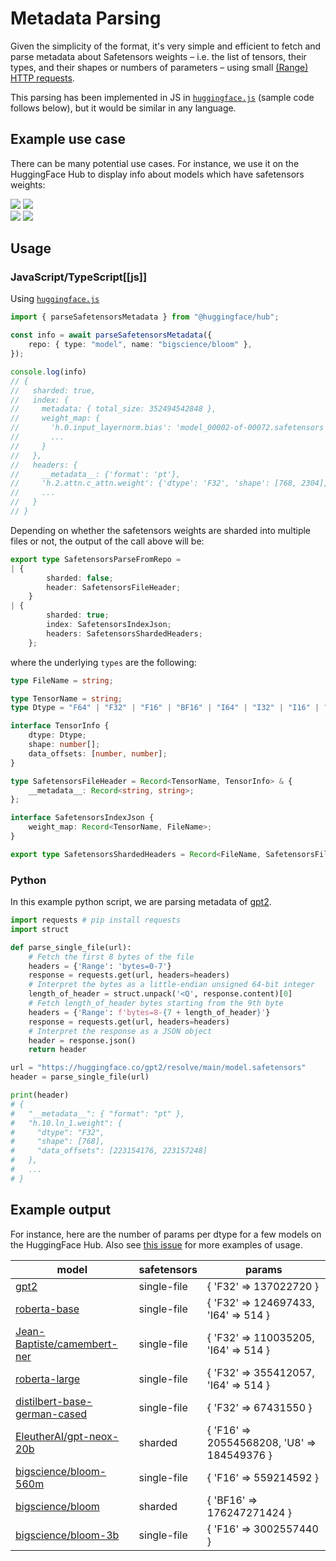 # Metadata Parsing

Given the simplicity of the format, it's very simple and efficient to fetch and parse metadata about Safetensors weights – i.e. the list of tensors, their types, and their shapes or numbers of parameters – using small [(Range) HTTP requests](https://developer.mozilla.org/en-US/docs/Web/HTTP/Range_requests).

This parsing has been implemented in JS in [`huggingface.js`](https://huggingface.co/docs/huggingface.js/main/en/hub/modules#parsesafetensorsmetadata) (sample code follows below), but it would be similar in any language.

## Example use case

There can be many potential use cases. For instance, we use it on the HuggingFace Hub to display info about models which have safetensors weights:

<div class="flex justify-center">
    <img class="block dark:hidden" src="https://huggingface.co/datasets/huggingface/documentation-images/resolve/main/safetensors/model-page-light.png"/>
    <img class="hidden dark:block" src="https://huggingface.co/datasets/huggingface/documentation-images/resolve/main/safetensors/model-page-dark.png"/>
</div>

<div class="flex justify-center">
    <img class="block dark:hidden" src="https://huggingface.co/datasets/huggingface/documentation-images/resolve/main/safetensors/view-all-tensors-light.png"/>
    <img class="hidden dark:block" src="https://huggingface.co/datasets/huggingface/documentation-images/resolve/main/safetensors/view-all-tensors-dark.png"/>
</div>

## Usage

### JavaScript/TypeScript[[js]]

Using [`huggingface.js`](https://huggingface.co/docs/huggingface.js)

```ts
import { parseSafetensorsMetadata } from "@huggingface/hub";

const info = await parseSafetensorsMetadata({
	repo: { type: "model", name: "bigscience/bloom" },
});

console.log(info)
// {
//   sharded: true,
//   index: {
//     metadata: { total_size: 352494542848 },
//     weight_map: {
//       'h.0.input_layernorm.bias': 'model_00002-of-00072.safetensors',
//       ...
//     }
//   },
//   headers: {
//     __metadata__: {'format': 'pt'},
//     'h.2.attn.c_attn.weight': {'dtype': 'F32', 'shape': [768, 2304], 'data_offsets': [541012992, 548090880]},
//     ...
//   }
// }
```

Depending on whether the safetensors weights are sharded into multiple files or not, the output of the call above will be:

```ts
export type SafetensorsParseFromRepo =
| {
		sharded: false;
		header: SafetensorsFileHeader;
	}
| {
		sharded: true;
		index: SafetensorsIndexJson;
		headers: SafetensorsShardedHeaders;
	};
```

where the underlying `types` are the following:

```ts
type FileName = string;

type TensorName = string;
type Dtype = "F64" | "F32" | "F16" | "BF16" | "I64" | "I32" | "I16" | "I8" | "U8" | "BOOL";

interface TensorInfo {
	dtype: Dtype;
	shape: number[];
	data_offsets: [number, number];
}

type SafetensorsFileHeader = Record<TensorName, TensorInfo> & {
	__metadata__: Record<string, string>;
};

interface SafetensorsIndexJson {
	weight_map: Record<TensorName, FileName>;
}

export type SafetensorsShardedHeaders = Record<FileName, SafetensorsFileHeader>;

```

### Python

In this example python script, we are parsing metadata of [gpt2](https://huggingface.co/gpt2/blob/main/model.safetensors).

```python
import requests # pip install requests
import struct

def parse_single_file(url):
    # Fetch the first 8 bytes of the file
    headers = {'Range': 'bytes=0-7'}
    response = requests.get(url, headers=headers)
    # Interpret the bytes as a little-endian unsigned 64-bit integer
    length_of_header = struct.unpack('<Q', response.content)[0]
    # Fetch length_of_header bytes starting from the 9th byte
    headers = {'Range': f'bytes=8-{7 + length_of_header}'}
    response = requests.get(url, headers=headers)
    # Interpret the response as a JSON object
    header = response.json()
    return header

url = "https://huggingface.co/gpt2/resolve/main/model.safetensors"
header = parse_single_file(url)

print(header)
# {
#   "__metadata__": { "format": "pt" },
#   "h.10.ln_1.weight": {
#     "dtype": "F32",
#     "shape": [768],
#     "data_offsets": [223154176, 223157248]
#   },
#   ...
# }
```

## Example output

For instance, here are the number of params per dtype for a few models on the HuggingFace Hub. Also see [this issue](https://github.com/huggingface/safetensors/issues/44) for more examples of usage.

model | safetensors | params
--- | --- | ---
[gpt2](https://huggingface.co/gpt2?show_tensors=true) | single-file | { 'F32' => 137022720 }
[roberta-base](https://huggingface.co/roberta-base?show_tensors=true) | single-file | { 'F32' => 124697433, 'I64' => 514 }
[Jean-Baptiste/camembert-ner](https://huggingface.co/Jean-Baptiste/camembert-ner?show_tensors=true) | single-file | { 'F32' => 110035205, 'I64' => 514 }
[roberta-large](https://huggingface.co/roberta-large?show_tensors=true) | single-file | { 'F32' => 355412057, 'I64' => 514 }
[distilbert-base-german-cased](https://huggingface.co/distilbert-base-german-cased?show_tensors=true) | single-file | { 'F32' => 67431550 }
[EleutherAI/gpt-neox-20b](https://huggingface.co/EleutherAI/gpt-neox-20b?show_tensors=true) | sharded | { 'F16' => 20554568208, 'U8' => 184549376 }
[bigscience/bloom-560m](https://huggingface.co/bigscience/bloom-560m?show_tensors=true) | single-file | { 'F16' => 559214592 }
[bigscience/bloom](https://huggingface.co/bigscience/bloom?show_tensors=true) | sharded | { 'BF16' => 176247271424 }
[bigscience/bloom-3b](https://huggingface.co/bigscience/bloom-3b?show_tensors=true) | single-file | { 'F16' => 3002557440 }
